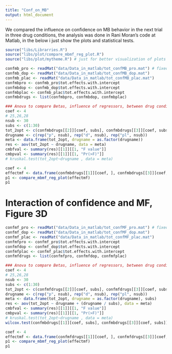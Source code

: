 ```yaml
---
title: "Conf_on_MB"
output: html_document
---
```


We compared the influence on confidence on MB behavior in the next trial in three drug conditions, the analysis was done in Rani Moran's code at Matlab, in the below i just show the plots and statistical tests.
```r
source("libs/Librarries.R")
source("libs/plot/compare_mbmf_reg_plot.R")
source("libs/plot/mytheme.R") # just for better visualization of plots
```


```r
confmb_pro <- readMat("data/Data_in_matlab/tot_confMB_pro.mat") # fixed+random, 30 subs
confmb_dop <- readMat("data/Data_in_matlab/tot_confMB_dop.mat")
confmb_plac <- readMat("data/Data_in_matlab/tot_confMB_plac.mat")
confmbpro <- confmb_pro$tot.effects.with.intercept
confmbdop <- confmb_dop$tot.effects.with.intercept
confmbplac <- confmb_plac$tot.effects.with.intercept
confmbdrugs <- list(confmbpro, confmbdop, confmbplac)
```

```r
### Anova to compare Betas, influence of regressors, between drug conditions
coef <- 4
# 25,26,28
nsub <- 30
subs <- c(1:30)
tot_2opt <- c(confmbdrugs[[2]][coef, subs], confmbdrugs[[3]][coef, subs], confmbdrugs[[1]][coef, subs])
drugname <- c(rep("p", nsub), rep("d", nsub), rep("pl", nsub))
meta <- data.frame(tot_2opt, drugname = as.factor(drugname))
res <- aov(tot_2opt ~ drugname, data = meta)
cmbfval <- summary(res)[[1]][[1, "F value"]]
cmbpval <- summary(res)[[1]][[1, "Pr(>F)"]]
# kruskal.test(tot_2opt~drugname , data = meta)
```
 

```r
coef <- 4
effectmf <- data.frame(confmbdrugs[[1]][coef, ], confmbdrugs[[3]][coef, ], confmbdrugs[[2]][coef, ])
p1 <- compare_mbmf_reg_plot(effectmf)
p1
```


# Interaction of confidence and MF, Figure 3D

```r
confmf_pro <- readMat("data/Data_in_matlab/tot_confMF_pro.mat") # fixed+random, 30 subs
confmf_dop <- readMat("data/Data_in_matlab/tot_confMF_dop.mat")
confmf_plac <- readMat("data/Data_in_matlab/tot_confMF_plac.mat")
confmfpro <- confmf_pro$tot.effects.with.intercept
confmfdop <- confmf_dop$tot.effects.with.intercept
confmfplac <- confmf_plac$tot.effects.with.intercept
confmfdrugs <- list(confmfpro, confmfdop, confmfplac)
```


```r
### Anova to compare Betas, influence of regressors, between drug conditions
coef <- 4
# 25,26,28
nsub <- 30
subs <- c(1:30)
tot_2opt <- c(confmfdrugs[[2]][coef, subs], confmfdrugs[[3]][coef, subs], confmfdrugs[[1]][coef, subs])
drugname <- c(rep("p", nsub), rep("d", nsub), rep("pl", nsub))
meta <- data.frame(tot_2opt, drugname = as.factor(drugname), subs)
res <- aov(tot_2opt ~ drugname + (drugname / subs), data = meta)
cmbfval <- summary(res)[[1]][[1, "F value"]]
cmbpval <- summary(res)[[1]][[1, "Pr(>F)"]]
# kruskal.test(tot_2opt~drugname , data = meta)
wilcox.test(confmbdrugs[[1]][coef, subs], confmbdrugs[[3]][coef, subs])
```


```r
coef <- 4
effectmf <- data.frame(confmfdrugs[[1]][coef, ], confmfdrugs[[3]][coef, ], confmfdrugs[[2]][coef, ])
p1 <- compare_mbmf_reg_plot(effectmf)
p1
```

